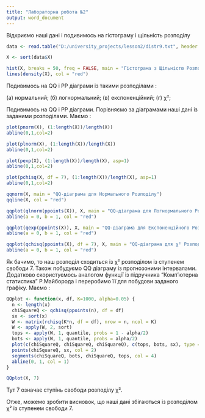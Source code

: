 ```yaml
---
title: "Лабораторна робота №2"
output: word_document
---
```


Відкриємо наші дані і подивимось на гістограму і щільність розподілу

```r
data <- read.table("D:/university_projects/lesson2/distr9.txt", header = TRUE)

X <- sort(data$X)

hist(X, breaks = 50, freq = FALSE, main = "Гістограма з Щільністю Розподілу", xlab = "Значення", ylab = "Щільність")
lines(density(X), col = "red")
```

Подивимось на QQ і PP діаграми із такими розподілами :

(а) нормальний;
(б) логнормальний;
(в) експоненційний;
(г) χ²;

Подивимось на QQ і PР діаграми. Порівняємо за діаграмами наші дані із заданими розподілами. Маємо : 
```r
plot(pnorm(X), (1:length(X))/length(X))
abline(0,1,col=2)

plot(plnorm(X), (1:length(X))/length(X))
abline(0,1,col=2)

plot(pexp(X), (1:length(X))/length(X), asp=1)
abline(0,1,col=2)

plot(pchisq(X, df = 7), (1:length(X))/length(X), asp=1)
abline(0,1,col=2)

qqnorm(X, main = "QQ-діаграма для Нормального Розподілу")
qqline(X, col = "red")

qqplot(qlnorm(ppoints(X)), X, main = "QQ-діаграма для Логнормального Розподілу", xlab = "Теоретичні квантилі", ylab = "Емпіричні квантилі")
abline(a = 0, b = 1, col = "red")

qqplot(qexp(ppoints(X)), X, main = "QQ-діаграма для Експоненційного Розподілу", xlab = "Теоретичні квантилі", ylab = "Емпіричні квантилі")
abline(a = 0, b = 1, col = "red")

qqplot(qchisq(ppoints(X), df = 7), X, main = "QQ-діаграма для χ² Розподілу", xlab = "Теоретичні квантилі", ylab = "Емпіричні квантилі")
abline(a = 0, b = 1, col = "red")
```

Як бачимо, то наш розподіл сходиться із χ² розподілом із ступенем свободи 7. Також побудуємо QQ діаграму із прогнозоними інтервалами.
Додатково скористуємось аналогом функції із підручника "Комп'ютерна статистика" Р.Майборода і переробимо її для побудови заданого графіку. Маємо : 
```r
QQplot <- function(x, df, K=1000, alpha=0.05) {
  n <- length(x)
  chiSquareQ <- qchisq(ppoints(n), df = df)
  sx <- sort(x)
  W <- matrix(rchisq(K*n, df = df), nrow = n, ncol = K)
  W <- apply(W, 2, sort)
  tops <- apply(W, 1, quantile, probs = 1 - alpha/2)
  bots <- apply(W, 1, quantile, probs = alpha/2)
  plot(c(chiSquareQ, chiSquareQ, chiSquareQ), c(tops, bots, sx), type = "n", xlab = "Теоретичні квантилі", ylab = "Емпіричні квантилі")
  points(chiSquareQ, sx, col = 2)
  segments(chiSquareQ, bots, chiSquareQ, tops, col = 4)
  abline(0, 1, col = 1)
}

QQplot(X, 7)
```

Тут 7 означає ступінь свободи розподілу χ². 


Отже, можемо зробити висновок, що наші дані збігаються із розподілом χ² із ступенем свободи 7.